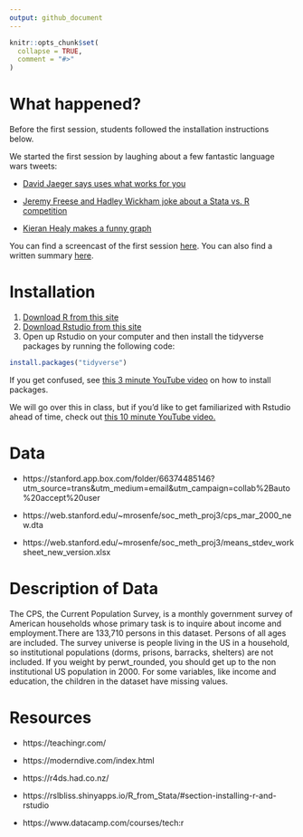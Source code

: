```yaml
---
output: github_document
---
```


<!-- README.md is generated from README.Rmd. Please edit that file -->

```r
knitr::opts_chunk$set(
  collapse = TRUE,
  comment = "#>"
) 
```

# What happened?

Before the first session, students followed the installation instructions below.

We started the first session by laughing about a few fantastic language wars tweets: 

- [David Jaeger says uses what works for you](https://twitter.com/DavidAJaeger/status/1092755742950604800)

- [Jeremy Freese and Hadley Wickham joke about a Stata vs. R competition](https://twitter.com/hadleywickham/status/1093347766368116737)

- [Kieran Healy makes a funny graph](https://twitter.com/kjhealy/status/1093524538002939904)

You can find a screencast of the first session [here](http://www.youtube.com/watch?v=ezerknbEDKw). You can also find a written summary [here]().

# Installation

1. [Download R from this site](https://cran.r-project.org/)
2. [Download Rstudio from this site](https://www.rstudio.com/products/rstudio/download/#download)
3. Open up Rstudio on your computer and then install the tidyverse packages by running the following code: 

```r
install.packages("tidyverse")
```

If you get confused, see [this 3 minute YouTube video](https://www.youtube.com/watch?v=u1r5XTqrCTQ) on how to install packages.

We will go over this in class, but if you'd like to get familiarized with Rstudio ahead of time, check out [this 10 minute YouTube video.](https://www.youtube.com/watch?v=lTTJPRwnONE&list=PLLxj8fULvXwGOf8uHlL4Tr62oXSB5k_in&index=2)

# Data

- https://stanford.app.box.com/folder/66374485146?utm_source=trans&utm_medium=email&utm_campaign=collab%2Bauto%20accept%20user

- https://web.stanford.edu/~mrosenfe/soc_meth_proj3/cps_mar_2000_new.dta

- https://web.stanford.edu/~mrosenfe/soc_meth_proj3/means_stdev_worksheet_new_version.xlsx

# Description of Data

The CPS, the Current Population Survey, is a monthly government survey of American households whose primary task is to inquire about income and employment.There are 133,710 persons in this dataset. Persons of all ages are included. The survey universe is people living in the US in a household, so institutional populations (dorms, prisons, barracks, shelters) are not included. If you weight by perwt_rounded, you should get up to the non institutional US population in 2000. For some variables, like income and education, the children in the dataset have missing values.

# Resources

- https://teachingr.com/

- https://moderndive.com/index.html

- https://r4ds.had.co.nz/

- https://rslbliss.shinyapps.io/R_from_Stata/#section-installing-r-and-rstudio

- https://www.datacamp.com/courses/tech:r


